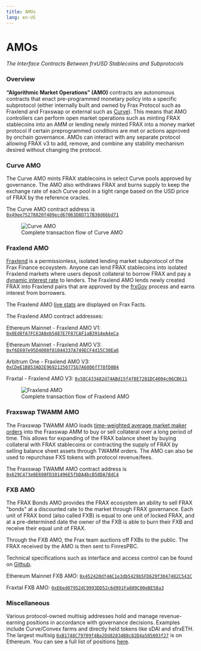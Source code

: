 ```yaml
---
title: AMOs
lang: en-US
---
```


# AMOs

_The Interface Contracts Between frxUSD Stablecoins and Subprotocols_

### Overview

**“Algorithmic Market Operations” (AMO)** contracts are autonomous contracts that enact pre-programmed monetary policy into a specific subprotocol (either internally built and owned by Frax Protocol such as Fraxlend and Fraxswap or external such as [Curve](https://curve.fi)). This means that AMO controllers can perform open market operations such as minting FRAX stablecoins into an AMM or lending newly minted FRAX into a money market protocol if certain preprogrammed conditions are met or actions approved by onchain governance. AMOs can interact with any separate protocol allowing FRAX v3 to add, remove, and combine any stability mechanism desired without changing the protocol.

### **Curve AMO**

The Curve AMO mints FRAX stablecoins in select Curve pools approved by governance. The AMO also withdraws FRAX and burns supply to keep the exchange rate of each Curve pool in a tight range based on the USD price of FRAX by the reference oracles.

The Curve AMO contract address is [`0x49ee75278820f409ecd67063D8D717B38d66bd71`](https://etherscan.io/address/0x49ee75278820f409ecd67063D8D717B38d66bd71)

<figure style={{ textAlign: 'center', marginTop: '20px' }}>
  <img
    src="/images/protocol/curve-amo-black.png"
    alt="Curve AMO"
    style={{ display: 'block', margin: 'auto' }}
  />
  <figcaption style={{ marginTop: '10px', fontSize: '14px', color: '#555' }}>
    Complete transaction flow of Curve AMO
  </figcaption>
</figure>

### **Fraxlend AMO**

[Fraxlend](https://docs.frax.finance/fraxlend/fraxlend-overview) is a permissionless, isolated lending market subprotocol of the Frax Finance ecosystem. Anyone can lend FRAX stablecoins into isolated Fraxlend markets where users deposit collateral to borrow FRAX and pay a [dynamic interest rate](https://docs.frax.finance/fraxlend/advanced-concepts/interest-rates) to lenders. The Fraxlend AMO lends newly created FRAX into Fraxlend pairs that are approved by the [frxGov](https://docs.frax.finance/frax-governance/frax-governance-overview) process and earns interest from borrowers.

The Fraxlend AMO [live stats](https://facts.frax.finance/fraxlend/amo) are displayed on Frax Facts.

The Fraxlend AMO contract addresses:

Ethereum Mainnet - Fraxlend AMO V1: [`0x0Ed8fA7FC63A8eb5487E7F87CAF1aB3914eA4eCa`](https://etherscan.io/address/0x0ed8fa7fc63a8eb5487e7f87caf1ab3914ea4eca)

Ethereum Mainnet - Fraxlend AMO V3: [`0xf6E697e95D4008f81044337A749ECF4d15C30Ea6`](https://etherscan.io/address/0xf6e697e95d4008f81044337a749ecf4d15c30ea6)

Arbitrum One - Fraxlend AMO V3: [`0xCDeE1B853AD2E96921250775b7A60D6ff78fD8B4`](https://arbiscan.io/address/0xcdee1b853ad2e96921250775b7a60d6ff78fd8b4)

Fraxtal - Fraxlend AMO V3: [`0x58C433482d74ABd15f4f8E7201DC4004c06CB611`](https://fraxscan.com/address/0x58C433482d74ABd15f4f8E7201DC4004c06CB611)

<figure style={{ textAlign: 'center', marginTop: '20px' }}>
  <img
    src="/images/protocol/Fraxlend-AMO-Black.png"
    alt="Fraxlend AMO"
    style={{ display: 'block', margin: 'auto' }}
  />
  <figcaption style={{ marginTop: '10px', fontSize: '14px', color: '#555' }}>
    Complete transaction flow of Fraxlend AMO
  </figcaption>
</figure>

### **Fraxswap TWAMM AMO**

The Fraxswap TWAMM AMO loads [time-weighted average market maker orders](https://docs.frax.finance/fraxswap/technical-specifications#time-weighted-average-market-maker-twamm) into the Fraxswap AMM to buy or sell collateral over a long period of time. This allows for expanding of the FRAX balance sheet by buying collateral with FRAX stablecoins or contracting the supply of FRAX by selling balance sheet assets through TWAMM orders. The AMO can also be used to repurchase FXS tokens with protocol revenue/fees.

The Fraxswap TWAMM AMO contract address is [`0x629C473e0E698FD101496E5fbDA4bcB58DA78dC4`](https://etherscan.io/address/0x629C473e0E698FD101496E5fbDA4bcB58DA78dC4)

### **FXB AMO**

The FRAX Bonds AMO provides the FRAX ecosystem an ability to sell FRAX "bonds" at a discounted rate to the market through FRAX governance. Each unit of FRAX bond (also called FXB) is equal to one unit of locked FRAX, and at a pre-determined date the owner of the FXB is able to burn their FXB and receive their equal unit of FRAX.

Through the FXB AMO, the Frax team auctions off FXBs to the public. The FRAX received by the AMO is then sent to FinresPBC.

Technical specifications such as interface and access control can be found on [Github](https://github.com/fraxfinance/frax-bonds-amo).

Ethereum Mainnet FXB AMO: [`0x452420df4AC1e3db5429b5FD629f3047482C543C`](https://etherscan.io/address/0x452420df4ac1e3db5429b5fd629f3047482c543c)

Fraxtal FXB AMO: [`0xE6ed07952dC9993DD52c6d991Fa809C00eBE58a3`](https://fraxscan.io/address/0xE6ed07952dC9993DD52c6d991Fa809C00eBE58a3)

### **Miscellaneous**

Various protocol-owned multisig addresses hold and manage revenue-earning positions in accordance with governance decisions. Examples include Curve/Convex farms and directly held tokens like sDAI and sfrxETH. The largest multisig [`0xB1748C79709f4Ba2Dd82834B8c82D4a505003f27`](https://etherscan.io/address/0xB1748C79709f4Ba2Dd82834B8c82D4a505003f27) is on Ethereum. You can see a full list of positions [here](https://facts.frax.finance/frax/balance-sheet).
